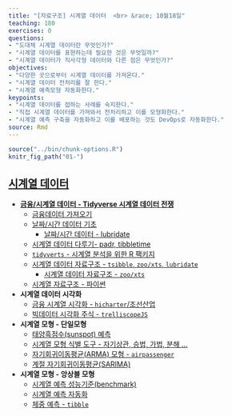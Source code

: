 ```yaml
---
title: "[자료구조] 시계열 데이터  <br> &race; 10월18일"
teaching: 180
exercises: 0
questions:
- "도대체 시계열 데이터란 무엇인가?"
- "시계열 데이터를 표현하는데 필요한 것은 무엇일까?"
- "시계열 데이터가 직사각형 데이터와 다른 점은 무엇인가?"
objectives:
- "다양한 곳으로부터 시계열 데이터를 가져온다."
- "시계열 데이터 전처리를 잘 한다."
- "시계열 예측모형 자동화한다."
keypoints:
- "시계열 데이터를 접하는 사례를 숙지한다."
- "직접 시계열 데이터를 가져와서 전처리하고 이를 모형화한다."
- "시계열 예측 구축을 자동화하고 이를 배포하는 것도 DevOps로 자동화한다."
source: Rmd
---
```


```r
source("../bin/chunk-options.R")
knitr_fig_path("01-")
```

## [시계열 데이터](https://statkclee.github.io/finance/)

- **[금융/시계열 데이터 - Tidyverse 시계열 데이터 전쟁](https://statkclee.github.io/finance/finance-tidyquant.html)**
    - [금융데이터 가져오기](https://statkclee.github.io/finance/finance-data-import.html)
    - [날짜/시간 데이터 기초](https://statkclee.github.io/finance/ds-date-basics.html)
        - [날짜/시간 데이터 - lubridate](https://statkclee.github.io/finance/data-handling-timendate.html)
    - [시계열 데이터 다루기- padr, tibbletime](https://statkclee.github.io/finance/stat-time-series-basics.html)
    - [`tidyverts` - 시계열 분석을 위한 R 팩키지](https://statkclee.github.io/finance/finance-tidyverts.html)
    - [시계열 데이터 자료구조 - `tsibble`, `zoo/xts`, `lubridate` ](https://statkclee.github.io/finance/finance-ts-ds.html)
        - [시계열 데이터 자료구조 - `zoo/xts`](https://statkclee.github.io/finance/finance-ts-xts.html)
    - [시계열 자료구조 - 파이썬](https://statkclee.github.io/finance/finance-data-structure-python.html)
- **시계열 데이터 시각화**
    - [금융 시계열 시각화 - `hicharter`/조선산업](https://statkclee.github.io/finance-viz-hichart.html)
    - [빅데이터 시각화 주식 - `trelliscopeJS`](https://statkclee.github.io/finance-trelliscope-advanced.html)
- **시계열 모형 - 단일모형**
    - [태양흑점수(sunspot) 예측](https://statkclee.github.io/finance-time-series-sunspot.html)
    - [시계열 모형 식별 도구 - 자기상관, 승법, 가법, 분해 ...](https://statkclee.github.io/stat-time-series-tools.html)
    - [자기회귀이동평균(ARMA) 모형 - `airpassenger`](https://statkclee.github.io/stat-time-series-arma.html)
    - [계절 자기회귀이동평균(SARIMA)](https://statkclee.github.io/https://statkclee.github.io/statistics/stat-time-series-sarima.html)
- **시계열 모형 - 앙상블 모형**
    - [시계열 예측 성능기준(benchmark)](stat-time-series-benchmark.html)
    - [시계열 예측 자동화](https://statkclee.github.io/statistics/stat-forecast-automation.html)
    - [체중 예측 - `tibble`](forecast-tibble.html)

